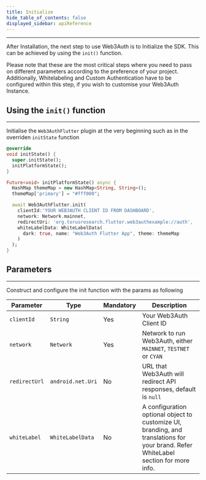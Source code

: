 ```yaml
---
title: Initialize
hide_table_of_contents: false
displayed_sidebar: apiReference
---
```


---

After Installation, the next step to use Web3Auth is to Initialize the SDK. This can be achieved by using the `init()` function.

Please note that these are the most critical steps where you need to pass on different parameters according to the preference of your project.
Additionally, Whitelabeling and Custom Authentication have to be configured within this step, if you wish to customise your Web3Auth Instance.


## Using the `init()` function

---

Initialise the `Web3AuthFlutter` plugin at the very beginning such as in the overriden `initState` function

```dart
@override
void initState() {
  super.initState();
  initPlatformState();
}

Future<void> initPlatformState() async {
  HashMap themeMap = new HashMap<String, String>();
  themeMap['primary'] = "#fff000";

  await Web3AuthFlutter.init(
    clientId:'YOUR WEB3AUTH CLIENT ID FROM DASHBOARD',
    network: Network.mainnet,
    redirectUri: 'org.torusresearch.flutter.web3authexample://auth',
    whiteLabelData: WhiteLabelData(
      dark: true, name: "Web3Auth Flutter App", theme: themeMap
    )
  );
}
```

## Parameters

---

Construct and configure the init function with the params as following

| Parameter     | Type              | Mandatory | Description                                                                                                                         |
| ------------- | ----------------- | --------- | ----------------------------------------------------------------------------------------------------------------------------------- |
| `clientId`    | `String`          | Yes       | Your Web3Auth Client ID                                                                                                             |
| `network`     | `Network`         | Yes       | Network to run Web3Auth, either `MAINNET`, `TESTNET` or `CYAN`                                                                      |
| `redirectUrl` | `android.net.Uri` | No        | URL that Web3Auth will redirect API responses, default is `null`                                                                    |
| `whiteLabel`  | `WhiteLabelData`  | No        | A configuration optional object to customize UI, branding, and translations for your brand. Refer WhiteLabel section for more info. |
